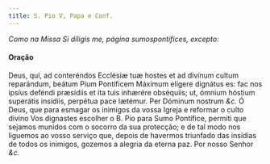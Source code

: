```yaml
---
title: S. Pio V, Papa e Conf.
---
```


<em>Como na Missa Si díligis me, página sumospontifices, excepto:</em>

<h4 class="text-center">Oração</h4>
<div class="grid grid-cols-2 gap-5">
  <span class="text-justify">
    Deus, qui, ad conteréndos Ecclésiæ tuæ hostes et ad divínum cultum
    reparándum, beátum Pium Pontíficem Máximum elígere dignátus es: fac nos
    ipsíus deféndi præsídiis et ita tuis inhærére obséquiis; ut, ómnium hóstium
    superátis insídiis, perpétua pace lætémur. Per Dóminum nostrum <em>&c.</em>
  </span>
  <span class="text-justify">
    Ó Deus, que para esmagar os inimigos da vossa Igreja e reformar o culto
    divino Vos dignastes escolher o B. Pio para Sumo Pontífice, permiti que
    sejamos munidos com o socorro da sua protecção; e de tal modo nos liguemos
    ao vosso serviço que, depois de havermos triunfado das insídias de todos os
    inimigos, gozemos a alegria da eterna paz. Por nosso Senhor <em>&c.</em>
  </span>
</div>
